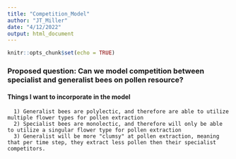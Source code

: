 ```yaml
---
title: "Competition_Model"
author: "JT_Miller"
date: "4/12/2022"
output: html_document
---
```


```r
knitr::opts_chunk$set(echo = TRUE)
```

### Proposed question: Can we model competition between specialist and generalist bees on pollen resource?

#### Things I want to incorporate in the model

      1) Generalist bees are polylectic, and therefore are able to utilize multiple flower types for pollen extraction
      2) Specialist bees are monolectic, and therefore will only be able to utilize a singular flower type for pollen extraction
      3) Generalist will be more "clumsy" at pollen extraction, meaning that per time step, they extract less pollen then their specialist competitors. 
      